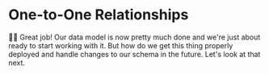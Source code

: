# One-to-One Relationships

<EpicVideo url="https://www.epicweb.dev/workshops/data-modeling-deep-dive/data-relationships/database-design/solution" />

👨‍💼 Great job! Our data model is now pretty much done and we're just about ready
to start working with it. But how do we get this thing properly deployed and
handle changes to our schema in the future. Let's look at that next.
